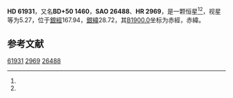 {{Starbox begin
| name = HD 61931
}}
{{Starbox observe
| epoch = [[J2000.0|J2000.0]]
| constell = {{星座名待查}}<ref name=SIMBAD>{{cite web
 | url=http://simbad.u-strasbg.fr/simbad/sim-id?Ident=HR+2969
 | title=Pulsating variable Star
 | publisher=Centre de Données astronomiques de Strasbourg
 | work=SIMBAD
 | accessdate=2012-07-13
 | archive-date=2020-02-01
 | archive-url=https://web.archive.org/web/20200201102048/http://simbad.u-strasbg.fr/simbad/sim-id?Ident=HR+2969
 | dead-url=no
 }}</ref><ref name=DATA>{{cite web
 | url=http://vizier.u-strasbg.fr/viz-bin/VizieR-5?-out.add=.&-source=5050&-corr=PK=HR&-out.max=9999&HR=2969
 | title=VizieR Detailed Page
 | accessdate=2012-07-13
 | archive-date=2016-03-04
 | archive-url=https://web.archive.org/web/20160304235736/http://vizier.u-strasbg.fr/viz-bin/VizieR-5?-out.add=.&-source=5050&-corr=PK=HR&-out.max=9999&HR=2969
 | dead-url=no
 }}</ref>
| 星官 = 
| ra = {{RA|7|44|4.2}}<ref name=SIMBAD /><ref name=DATA />
| dec = {{DEC|+50|26|2}}<ref name=SIMBAD /><ref name=DATA />
| appmag_v = 5.27<ref name=SIMBAD /><ref name=DATA />
}}
{{Starbox character
| class = A0IIIn<ref name=SIMBAD /><ref name=DATA />
| b-v = 0<ref name=SIMBAD /><ref name=DATA />
| u-b = 0<ref name=SIMBAD /><ref name=DATA />
| r-i = <ref name=SIMBAD /><ref name=DATA />
| variable = 
}}
{{Starbox astrometry
| radial_v = 0
| prop_mo_ra = 0
| parallax = 0.015
| p_error = 
}}
{{Starbox catalog
| names =BD+50 1460，[[SAO星表|SAO]] 26488，[[HD星表|HD]] 61931，[[HR星表|HR]] 2969}}
{{Starbox reference |Simbad=HR+2969}}
{{Starbox end}}

'''HD 61931'''，又名'''BD+50 1460'''，'''SAO 26488'''、'''HR 2969'''，是一颗恒星<ref name=SIMBAD /><ref name=DATA />，视星等为5.27，位于[[銀道座標系|銀經]]167.94，[[銀道座標系|銀緯]]28.72，其[[B1900.0|B1900.0]]坐标为赤經{{RA|7|36|29.8}}，赤緯{{DEC|+50|28.72|14}}。

== 参考文献 ==
{{reflist}}

{{star-stub}}

[[Category:HD和HDE天體|61931]]
[[Category:HR天體|2969]]
[[Category:SAO天體|26488]]
